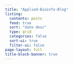 ```yaml
---
title: "Applied-Bioinfo-Blog"
listing:
  contents: posts
  feed: true
  sort: "date desc"
  type: grid
  categories: false
  sort-ui: true
  filter-ui: false
page-layout: full
title-block-banner: true
---
```



